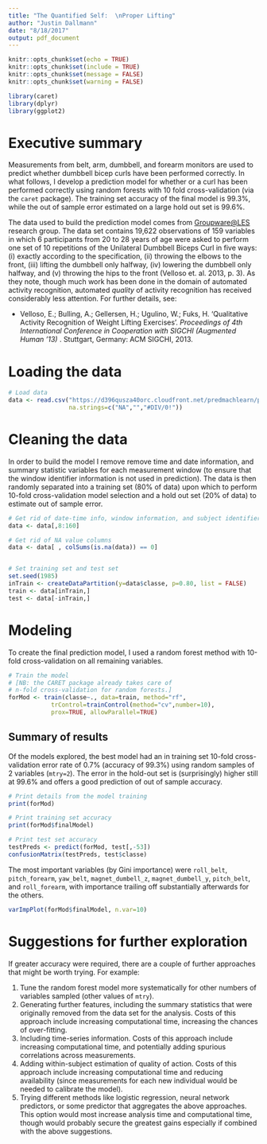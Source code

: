 ```yaml
---
title: "The Quantified Self:  \nProper Lifting"
author: "Justin Dallmann"
date: "8/18/2017"
output: pdf_document
---
```

```r
knitr::opts_chunk$set(echo = TRUE)
knitr::opts_chunk$set(include = TRUE)
knitr::opts_chunk$set(message = FALSE)
knitr::opts_chunk$set(warning = FALSE)
```

```r
library(caret)
library(dplyr)
library(ggplot2)
```


# Executive summary
Measurements from belt, arm, dumbbell, and forearm monitors are used to predict whether dumbbell bicep curls have been performed correctly. In what follows, I develop a prediction model for whether or a curl has been performed correctly using random forests with 10 fold cross-validation (via the `caret` package). The training set accuracy of the final model is 99.3%, while the out of sample error estimated on a large hold out set is 99.6%.

The data used to build the prediction model comes from [Groupware@LES](http://groupware.les.inf.puc-rio.br/har) research group. The data set contains 19,622 observations of 159 variables in which 6 participants from 20 to 28 years of age were asked to perform one set of 10 repetitions of the Unilateral Dumbbell Biceps Curl in five ways: (i) exactly according to the specification, (ii) throwing the elbows to the front, (iii) lifting the dumbbell only halfway, (iv) lowering the dumbbell only halfway, and (v) throwing the hips to the front (Velloso et. al. 2013, p. 3). As they note, though much work has been done in the domain of automated activity recognition, automated *quality* of activity recognition has received considerably less attention. For further details, see:

- Velloso, E.; Bulling, A.; Gellersen, H.; Ugulino, W.; Fuks, H. 'Qualitative Activity Recognition of Weight Lifting Exercises'. *Proceedings of 4th International Conference in Cooperation with SIGCHI (Augmented Human '13)* . Stuttgart, Germany: ACM SIGCHI, 2013.



# Loading the data
```r
# Load data
data <- read.csv("https://d396qusza40orc.cloudfront.net/predmachlearn/pml-training.csv",
                 na.strings=c("NA","","#DIV/0!"))
```



# Cleaning the data
In order to build the model I remove remove time and date information, and summary statistic variables for each measurement window (to ensure that the window identifier information is not used in prediction). The data is then randomly separated into a training set (80% of data) upon which to perform 10-fold cross-validation model selection and a hold out set (20% of data) to estimate out of sample error.

```r
# Get rid of date-time info, window information, and subject identifiers
data <- data[,8:160]

# Get rid of NA value columns
data <- data[ , colSums(is.na(data)) == 0]


# Set training set and test set
set.seed(1985)
inTrain <- createDataPartition(y=data$classe, p=0.80, list = FALSE) 
train <- data[inTrain,]
test <- data[-inTrain,]
```


# Modeling
To create the final prediction model, I used a random forest method with 10-fold cross-validation on all remaining variables.
```r
# Train the model
# [NB: the CARET package already takes care of 
# n-fold cross-validation for random forests.]
forMod <- train(classe~., data=train, method="rf", 
            trControl=trainControl(method="cv",number=10),
            prox=TRUE, allowParallel=TRUE)
```





## Summary of results
Of the models explored, the best model had an in training set 10-fold cross-validation error rate of 0.7% (accuracy of 99.3%) using random samples of 2 variables (`mtry=2`). The error in the hold-out set is (surprisingly) higher still at 99.6% and offers a good prediction of out of sample accuracy.

```r
# Print details from the model training
print(forMod)

# Print training set accuracy
print(forMod$finalModel)

# Print test set accuracy
testPreds <- predict(forMod, test[,-53])
confusionMatrix(testPreds, test$classe)
```

The most important variables (by Gini importance) were `roll_belt`, `pitch_forearm`, `yaw_belt`, `magnet_dumbell_z`, `magnet_dumbell_y`, `pitch_belt`, and `roll_forearm`, with importance trailing off substantially afterwards for the others.

```r
varImpPlot(forMod$finalModel, n.var=10)
```

# Suggestions for further exploration
If greater accuracy were required, there are a couple of further approaches that might be worth trying. For example:

1. Tune the random forest model more systematically for other numbers of variables sampled  (other values of `mtry`).
2. Generating further features, including the summary statistics that were originally removed from the data set for the analysis. Costs of this approach include increasing computational time, increasing the chances of over-fitting.
3. Including time-series information. Costs of this approach include increasing computational time, and potentially adding spurious correlations across  measurements.
4. Adding within-subject estimation of quality of action. Costs of this approach include increasing computational time and reducing availability (since measurements for each new individual would be needed to calibrate the model).
5. Trying different methods like logistic regression, neural network predictors, or some predictor that aggregates the above approaches. This option would most increase analysis time and computational time, though would probably secure the greatest gains especially if combined with the above suggestions.